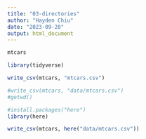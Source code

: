 ```yaml
---
title: "03-directories"
author: "Hayden Chiu"
date: "2023-09-20"
output: html_document
---
```


```r
mtcars
```

```r
library(tidyverse)
```


```r
write_csv(mtcars, "mtcars.csv")
```


```r
#write_csv(mtcars, "data/mtcars.csv")
#getwd()
```


```r
#install.packages("here")
library(here)
```

```r
write_csv(mtcars, here("data/mtcars.csv"))
```


